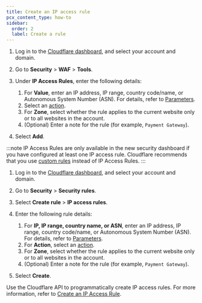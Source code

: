 ```yaml
---
title: Create an IP access rule
pcx_content_type: how-to
sidebar:
  order: 2
  label: Create a rule
---
```



<Tabs syncKey="dashNewNav"> <TabItem label="Old dashboard">

1. Log in to the [Cloudflare dashboard](https://dash.cloudflare.com), and select your account and domain.

2. Go to **Security** > **WAF** > **Tools**.

3. Under **IP Access Rules**, enter the following details:

   1. For **Value**, enter an IP address, IP range, country code/name, or Autonomous System Number (ASN). For details, refer to [Parameters](/waf/tools/ip-access-rules/parameters/).
   2. Select an [action](/waf/tools/ip-access-rules/actions/).
   3. For **Zone**, select whether the rule applies to the current website only or to all websites in the account.
   4. (Optional) Enter a note for the rule (for example, `Payment Gateway`).

4. Select **Add**.

</TabItem> <TabItem label="New dashboard" icon="rocket">

:::note
IP Access Rules are only available in the new security dashboard if you have configured at least one IP access rule. Cloudflare recommends that you use [custom rules](/waf/custom-rules/) instead of IP Access Rules.
:::

1. Log in to the [Cloudflare dashboard](https://dash.cloudflare.com), and select your account and domain.

2. Go to **Security** > **Security rules**.

3. Select **Create rule** > **IP access rules**.

4. Enter the following rule details:

   1. For **IP, IP range, country name, or ASN**, enter an IP address, IP range, country code/name, or Autonomous System Number (ASN). For details, refer to [Parameters](/waf/tools/ip-access-rules/parameters/).
   2. For **Action**, select an [action](/waf/tools/ip-access-rules/actions/).
   3. For **Zone**, select whether the rule applies to the current website only or to all websites in the account.
   4. (Optional) Enter a note for the rule (for example, `Payment Gateway`).

5. Select **Create**.

</TabItem> <TabItem label="API">

Use the Cloudflare API to programmatically create IP access rules. For more information, refer to [Create an IP Access Rule](/api/resources/firewall/subresources/access_rules/methods/create/).

</TabItem> </Tabs>
